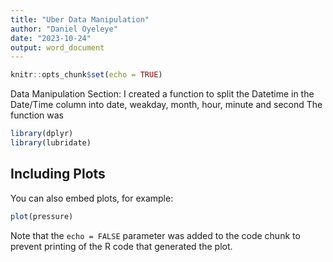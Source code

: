 ```yaml
---
title: "Uber Data Manipulation"
author: "Daniel Oyeleye"
date: "2023-10-24"
output: word_document
---
```


```r
knitr::opts_chunk$set(echo = TRUE)
```

Data Manipulation Section:
I created a function to split the Datetime in the Date/Time column into date, weakday, month, hour, minute and second
The function was

```r
library(dplyr)
library(lubridate)
```

## Including Plots

You can also embed plots, for example:

```r
plot(pressure)
```

Note that the `echo = FALSE` parameter was added to the code chunk to prevent printing of the R code that generated the plot.
